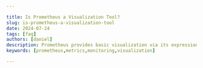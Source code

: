 ```yaml
---

title: Is Prometheus a Visualization Tool?
slug: is-prometheus-a-visualization-tool
date: 2024-07-24
tags: [faq]
authors: [daniel]
description: Prometheus provides basic visualization via its expression browser, which allows for ad hoc queries and….
keywords: [prometheus,metrics,monitoring,visualization]

---
```


<head>
<script
  type="application/ld+json"
  dangerouslySetInnerHTML={{ __html: JSON.stringify({
    "@context": "https://schema.org",
    "@type": "TechArticle",
    "headline": "Is Prometheus a Visualization Tool?",
    "alternativeHeadline": "Understanding the Role of Prometheus in Monitoring and Visualization",
    "author": {
      "@type": "Person",
      "name": "Daniel"
    },
    "publisher": {
      "@type": "Organization",
      "name": "SigNoz",
      "logo": {
        "@type": "ImageObject",
        "url": "https://signoz.io/img/SigNozLogo-orange.svg"
      }
    },
    "datePublished": "2024-07-24T00:00:00Z",
    "dateModified": "2024-07-24T00:00:00Z",
    "mainEntityOfPage": {
      "@type": "WebPage",
      "@id": "https://signoz.io/guides/is-prometheus-a-visualization-tool/"
    },
    "description": "Prometheus provides basic visualization via its expression browser, which allows for ad hoc queries and basic graphing. For more comprehensive dashboards, dedicated visualization tools like Grafana or SigNoz are recommended.",
    "keywords": "prometheus, metrics, monitoring, visualization",
    "articleSection": "Technology",
    "inLanguage": "en",
    "isPartOf": {
      "@type": "Blog",
      "name": "SigNoz Blog",
      "url": "https://signoz.io/blog/"
    },
    "about": [
      {
        "@type": "Thing",
        "name": "Prometheus",
        "description": "An open-source monitoring and alerting toolkit designed for reliability and scalability."
      },
      {
        "@type": "Thing",
        "name": "Monitoring",
        "description": "The process of observing and checking the behavior and outputs of a system."
      },
      {
        "@type": "Thing",
        "name": "Visualization",
        "description": "The representation of data or metrics in a visual format, such as graphs or charts, to make analysis easier."
      }
    ],
    "mentions": [
      {
        "@type": "SoftwareApplication",
        "name": "Prometheus",
        "applicationCategory": "Monitoring Tool"
      },
      {
        "@type": "SoftwareApplication",
        "name": "SigNoz",
        "applicationCategory": "Observability Platform"
      }
    ],
    "mainEntity": {
      "@type": "FAQPage",
      "mainEntity": [
        {
          "@type": "Question",
          "name": "Is Prometheus a visualization tool?",
          "acceptedAnswer": {
            "@type": "Answer",
            "text": "Prometheus itself is not a visualization tool; it is a powerful monitoring and alerting toolkit. However, it includes basic built-in visualization capabilities for ad-hoc exploration and troubleshooting."
          }
        },
        {
          "@type": "Question",
          "name": "What is Prometheus?",
          "acceptedAnswer": {
            "@type": "Answer",
            "text": "Prometheus excels at collecting metrics from various sources, including applications and systems. It stores these metrics as time-series data, making it well-suited for tracking trends, identifying anomalies, and generating alerts."
          }
        },
        {
          "@type": "Question",
          "name": "What are the limitations of Prometheus's built-in visualization?",
          "acceptedAnswer": {
            "@type": "Answer",
            "text": "Prometheus's built-in visualization is primarily for ad-hoc exploration and debugging. It lacks advanced features for creating complex visualizations and comprehensive dashboards."
          }
        },
        {
          "@type": "Question",
          "name": "When should you use a dedicated visualization tool?",
          "acceptedAnswer": {
            "@type": "Answer",
            "text": "You should use a dedicated visualization tool for creating complex dashboards, advanced visualization types, collaboration, long-term data analysis, and integrating with other data sources for unified visualization."
          }
        },
        {
          "@type": "Question",
          "name": "What is SigNoz?",
          "acceptedAnswer": {
            "@type": "Answer",
            "text": "SigNoz is an open-source observability platform that provides a comprehensive solution for monitoring applications and infrastructure. It combines metrics monitoring, distributed tracing, and log management into a single, unified platform."
          }
        }
      ]
    },
    "tutorial": {
      "@type": "HowTo",
      "name": "How to Use Prometheus",
      "step": [
        {
          "@type": "HowToStep",
          "name": "Install Prometheus",
          "text": "Download and install Prometheus from the official website."
        },
        {
          "@type": "HowToStep",
          "name": "Configure Prometheus",
          "text": "Set up the Prometheus configuration file to define scrape targets and rules."
        },
        {
          "@type": "HowToStep",
          "name": "Start Prometheus",
          "text": "Run the Prometheus server to start collecting metrics."
        },
        {
          "@type": "HowToStep",
          "name": "Set Up Alerting",
          "text": "Integrate Prometheus with Alertmanager to manage alerts."
        },
        {
          "@type": "HowToStep",
          "name": "Visualize Metrics",
          "text": "Use Grafana or SigNoz for advanced visualization of metrics collected by Prometheus."
        }
      ]
    }
  }) }}
/>
</head>

Prometheus itself is not a visualization tool; it is a powerful monitoring and alerting toolkit. However, it does include basic built-in visualization capabilities, which are intended for ad-hoc exploration and troubleshooting rather than for creating comprehensive dashboards. To create rich, interactive dashboards and gain deeper insights from your metrics, you will typically use a dedicated visualization tool.

## What is Prometheus?

Prometheus excels at collecting metrics from various sources, including applications, and systems. It stores these metrics as time-series data, making it well-suited for tracking trends, identifying anomalies, and generating alerts. 

## Prometheus's Built-In Visualization Tool

Prometheus includes two main visualization components:

- Expression Browser: This simple web interface lets you enter PromQL queries and immediately see the results as graphs or tables. It's great for quick ad-hoc exploration and troubleshooting.
- Console Templates: These are <a href="https://prometheus.io/docs/visualization/consoles/" rel="noopener noreferrer nofollow" target="_blank">customizable Go templates</a> that allow you to create basic dashboards within Prometheus. They offer more flexibility than the Expression Browser but have a steep learning curve.

### Limitations of Prometheus's Built-In Visualization

- Prometheus visualization is primarily for ad-hoc exploration and debugging.
- It lacks advanced features for creating complex visualizations.

## When to Use Prometheus's Built-In Visualization vs. a Dedicated Visualization Tool

Prometheus's built-in visualization tools are suitable for specific scenarios, while dedicated visualization tools offer more comprehensive capabilities for complex use cases. Here's a breakdown to help you decide which to use:

### When to Use Prometheus's Built-In Visualization

- Quick ad-hoc queries: If you need to quickly inspect metrics and perform simple data exploration, Prometheus's expression browser and basic graphing are sufficient.
- Limited visualization needs: If your monitoring requirements are relatively simple and don't require advanced visualizations or dashboards, Prometheus's built-in capabilities might suffice.

### When to Use a Dedicated Visualization Tool

- Complex dashboards: If you need to create comprehensive dashboards with multiple panels, custom layouts, and interactive elements, a dedicated visualization tool in this area.
- Advanced visualization types: A dedicated visualization tool offers a wide range of visualization options, including heatmaps, histograms, gauges, and more, which are not available in Prometheus.
- Collaboration and sharing: Dedicated visualization tools allow you to easily share dashboards with your team members, and stakeholders, or even embed them in external applications.
- Alerting integration: Dedicated visualization tools integrate seamlessly with Prometheus's alerting system, enabling you to create visually appealing alerts and notifications based on your dashboards.
- Long-term data analysis: If you need to analyze historical trends and patterns in your metrics data over extended periods, dedicated visualization tools provide better tools for this purpose.
- Integrating with other data sources for unified visualization: Dedicated tools can connect to various data sources (databases, logs, cloud services, etc.), allowing you to visualize metrics from Prometheus alongside other relevant data. This gives you a holistic understanding of your systems and applications.
- Simplifying monitoring: Instead of jumping between different tools to monitor various aspects of your infrastructure, a unified visualization allows you to see everything in one place, saving time and effort.

## A Dedicated Visualization and Monitoring Tool - SigNoz

While Prometheus is a powerhouse for collecting and storing metrics data, its built-in UI is primarily functional rather than visually appealing or designed for deep analysis. A good option is to use a dedicated visualization and monitoring tool like SigNoz to analyze your metrics data

SigNoz is an open-source observability platform that provides a comprehensive solution for monitoring applications and infrastructure. It combines metrics monitoring, distributed tracing, and log management into a single, unified platform.

SigNoz provides:

- Intuitive Visualization: SigNoz transforms raw Prometheus metrics into meaningful visualizations through customizable dashboards. You can easily create interactive graphs, charts, and tables to comprehensively understand your system's performance and health.
- Unified Observability: SigNoz goes beyond just visualizing metrics. It brings metrics, traces, and logs together, offering a comprehensive view of your systems.
- Performance and Scalability: SigNoz uses Clockhouse for storage. ClickHouse enables SigNoz to handle large volumes of data and complex queries with ease.
- OpenTelemetry Native: SigNoz is built on OpenTelemetry, an emerging industry standard for instrumentation and observability. This ensures vendor neutrality, flexibility, and seamless integration with a wide range of tools and frameworks.

## Conclusion

Prometheus stands out as a robust monitoring and alerting toolkit, leveraging its strength in metric collection and storage. Prometheus comes with basic visualization capabilities but for comprehensive analysis of metrics data, it is more suitable to use a dedicated visualization tool.

Key Takeaways:

- The Expression Browser and Console Templates within Prometheus are useful for quick checks and basic dashboards.
- For complex dashboards, advanced visualizations, collaboration, long-term data analysis, and integration with other data sources, dedicated visualization tools are necessary.
